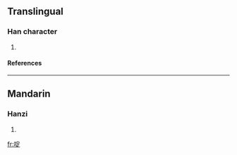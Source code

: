 ==Translingual==
===Han character===
{{Han char|rn=30|rad=口|as=08|sn=11|four=6308<sub>1</sub>|canj=口十一人 (RJMO)}}
# {{defn|Han|sort=口08}}
====References====
{{Han ref|kx=0196.261|hdz=10646.050|uh=5576|ud=21878|bh=D472|bd=54386}}
----
==Mandarin==
===Hanzi===
{{cmn-hanzi|pin=[[dìng]] (ding4)|wg=ting<sup>4</sup>}}
# {{defn|Mandarin}}

[[fr:啶]]